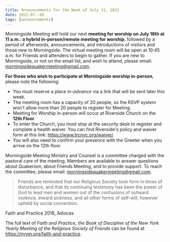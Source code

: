 ```yaml
---
title: Announcements for the Week of July 11, 2021
date: 2021-07--09
tags: [announcements]
---
```

Morningside Meeting will hold our next **meeting for worship on July 18th at 11 a.m.: a hybrid in-person/remote meeting for worship**, followed by a period of afterwords, announcements, and introductions of visitors and those new to Morningside.  The virtual meeting room will be open at 10:45 a.m. for Friends and attenders to begin to gather. If you are new to Morningside, or not on the email list, and wish to attend, please email:  morningsidequakermeeting@gmail.com.

**For those who wish to participate at Morningside worship in-person**, please note the
following:

- You must reserve a place _in-advance_ via a link that will be sent later this week.
- The meeting room has a capacity of 20 people, so the RSVP system won&#39;t allow more
  than 20 people to register for Meeting.
- Meeting for Worship in-person will occur at Riverside Church on the **12th Floor**.
- To enter the Church, you must stop at the security desk to register and complete a
  health waiver. You can find Riverside&#39;s policy and waiver form at this link: https://www.trcnyc.org/waiver/.
- You will also need to confirm your presence with the Greeter when you arrive on the
  12th floor.

Morningside Meeting Ministry and Counsel is a committee charged with the pastoral care of
the meeting. Members are available to answer questions about Quakerism, about Friends
Meeting, and to provide support. To reach the committee, please email:
morningsidequakermeeting@gmail.com.

> Friends are reminded that our Religious Society took form in times of disturbance,
> and that its continuing testimony has been the power of God to lead men and women
> out of the confusions of outward violence, inward sickness, and all other forms of
> self-will, however upheld by social convention.

Faith and Practice 2018, Advices

The full text of _Faith and Practice, the Book of Discipline of the New York Yearly Meeting of
the Religious Society of Friends_ can be found at https://nyym.org/faith-and-practice.

